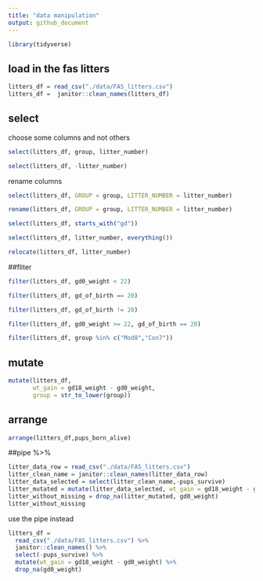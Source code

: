 ```yaml
---
title: "data manipulation"
output: github_document
---
```




```r
library(tidyverse)
```

## load in the fas litters
```r
litters_df = read_csv("./data/FAS_litters.csv")
litters_df =  janitor::clean_names(litters_df)
```

## select
choose some columns and not others
```r
select(litters_df, group, litter_number)
```

```r
select(litters_df, -litter_number)
```

rename columns
```r
select(litters_df, GROUP = group, LITTER_NUMBER = litter_number)
```

```r
rename(litters_df, GROUP = group, LITTER_NUMBER = litter_number)
```

```r
select(litters_df, starts_with("gd"))
```

```r
select(litters_df, litter_number, everything())
```

```r
relocate(litters_df, litter_number)
```

##fliter

```r
filter(litters_df, gd0_weight < 22)
```

```r
filter(litters_df, gd_of_birth == 20)
```

```r
filter(litters_df, gd_of_birth != 20)
```

```r
filter(litters_df, gd0_weight >= 22, gd_of_birth == 20)
```

```r
filter(litters_df, group %in% c("Mod8","Con7"))
```

## mutate

```r
mutate(litters_df, 
       wt_gain = gd18_weight - gd0_weight,
       group = str_to_lower(group))
```

## arrange
```r
arrange(litters_df,pups_born_alive)
```

##pipe %>%
```r
litter_data_row = read_csv("./data/FAS_litters.csv")
litter_clean_name = janitor::clean_names(litter_data_row)
litter_data_selected = select(litter_clean_name,-pups_survive)
litter_mutated = mutate(litter_data_selected, wt_gain = gd18_weight - gd0_weight)
litter_without_missing = drop_na(litter_mutated, gd0_weight)
litter_without_missing
```

use the pipe instead

```r
litters_df = 
  read_csv("./data/FAS_litters.csv") %>%
  janitor::clean_names() %>%
  select(-pups_survive) %>%
  mutate(wt_gain = gd18_weight - gd0_weight) %>%
  drop_na(gd0_weight)
```







